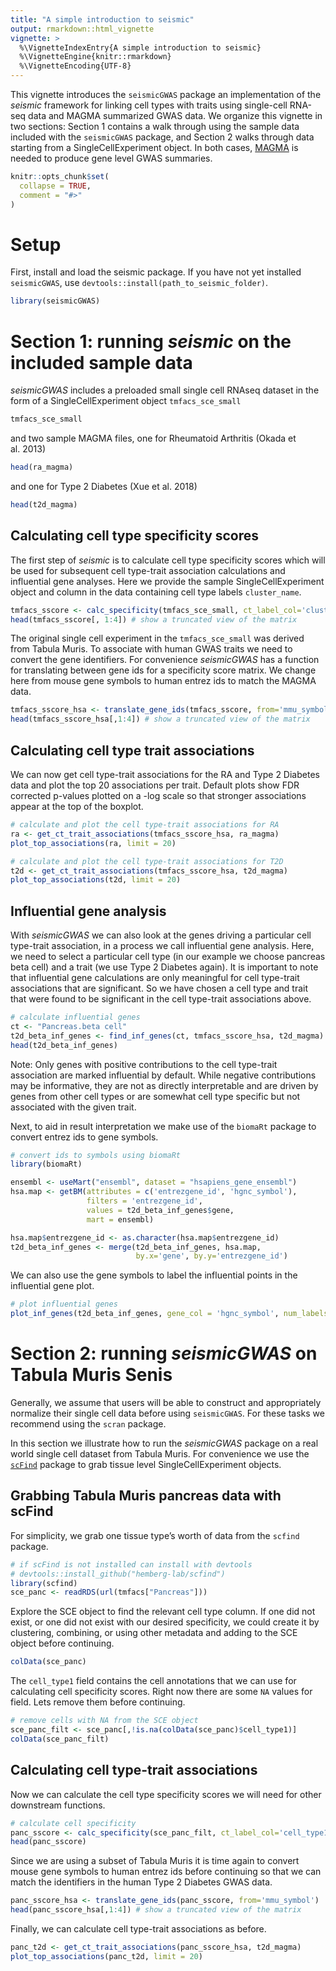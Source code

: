 ```yaml
---
title: "A simple introduction to seismic"
output: rmarkdown::html_vignette
vignette: >
  %\VignetteIndexEntry{A simple introduction to seismic}
  %\VignetteEngine{knitr::rmarkdown}
  %\VignetteEncoding{UTF-8}
---
```


This vignette introduces the `seismicGWAS` package an implementation of
the _seismic_ framework for linking cell types with traits using single-cell
RNA-seq data and MAGMA summarized GWAS data. We organize this vignette in two
sections: Section 1 contains a walk through using the sample data included with
the `seismicGWAS` package, and Section 2 walks through data starting from a
SingleCellExperiment object. In both cases, [MAGMA](https://cncr.nl/research/magma/)
is needed to produce gene level GWAS summaries.


```r
knitr::opts_chunk$set(
  collapse = TRUE,
  comment = "#>"
)
```

# Setup
First, install and load the seismic package. If you have not yet installed
`seismicGWAS`, use `devtools::install(path_to_seismic_folder)`.

```r
library(seismicGWAS)
```


# Section 1: running _seismic_ on the included sample data
_seismicGWAS_ includes a preloaded small single cell RNAseq dataset in the
form of a SingleCellExperiment object `tmfacs_sce_small` 

```r
tmfacs_sce_small
```

and two sample MAGMA files, one for Rheumatoid Arthritis (Okada et al. 2013)

```r
head(ra_magma)
```
and one for Type 2 Diabetes (Xue et al. 2018)
```r
head(t2d_magma)
```

## Calculating cell type specificity scores
The first step of _seismic_ is to calculate cell type specificity scores
which will be used for subsequent cell type-trait association calculations
and influential gene analyses. Here we provide the sample SingleCellExperiment
object and column in the data containing cell type labels `cluster_name`.
```r
tmfacs_sscore <- calc_specificity(tmfacs_sce_small, ct_label_col='cluster_name')
head(tmfacs_sscore[, 1:4]) # show a truncated view of the matrix
```

The original single cell experiment in the `tmfacs_sce_small` was derived from
Tabula Muris. To associate with human GWAS traits we need to convert the gene
identifiers. For convenience _seismicGWAS_ has a function for translating between
gene ids for a specificity score matrix. We change here from mouse gene symbols
to human entrez ids to match the MAGMA data.
```r
tmfacs_sscore_hsa <- translate_gene_ids(tmfacs_sscore, from='mmu_symbol')
head(tmfacs_sscore_hsa[,1:4]) # show a truncated view of the matrix
```

## Calculating cell type trait associations
We can now get cell type-trait associations for the RA and Type 2 Diabetes data
and plot the top 20 associations per trait. Default plots show FDR corrected
p-values plotted on a -log scale so that stronger associations appear at the
top of the boxplot.

```r
# calculate and plot the cell type-trait associations for RA
ra <- get_ct_trait_associations(tmfacs_sscore_hsa, ra_magma)
plot_top_associations(ra, limit = 20)
```

```r
# calculate and plot the cell type-trait associations for T2D
t2d <- get_ct_trait_associations(tmfacs_sscore_hsa, t2d_magma)
plot_top_associations(t2d, limit = 20)
```

## Influential gene analysis
With _seismicGWAS_ we can also look at the genes driving a particular cell
type-trait association, in a process we call influential gene analysis. Here,
we need to select a particular cell type (in our example we choose
pancreas beta cell) and a trait (we use Type 2 Diabetes again). It is important
to note that influential gene calculations are only meaningful for cell
type-trait associations that are significant. So we have chosen a cell
type and trait that were found to be significant in the cell type-trait
associations above.

```r
# calculate influential genes
ct <- "Pancreas.beta cell"
t2d_beta_inf_genes <- find_inf_genes(ct, tmfacs_sscore_hsa, t2d_magma)
head(t2d_beta_inf_genes)
```
Note: Only genes with positive contributions to the cell type-trait association
are marked influential by default. While negative contributions may be
informative, they are not as directly interpretable and are driven by genes from
other cell types or are somewhat cell type specific but not associated with
the given trait.

Next, to aid in result interpretation we make use of the `biomaRt` package to
convert entrez ids to gene symbols.
```r
# convert ids to symbols using biomaRt
library(biomaRt)

ensembl <- useMart("ensembl", dataset = "hsapiens_gene_ensembl")
hsa.map <- getBM(attributes = c('entrezgene_id', 'hgnc_symbol'), 
                 filters = 'entrezgene_id', 
                 values = t2d_beta_inf_genes$gene, 
                 mart = ensembl)

hsa.map$entrezgene_id <- as.character(hsa.map$entrezgene_id)
t2d_beta_inf_genes <- merge(t2d_beta_inf_genes, hsa.map, 
                            by.x='gene', by.y='entrezgene_id')
```

We can also use the gene symbols to label the influential points in the
influential gene plot.
```r
# plot influential genes
plot_inf_genes(t2d_beta_inf_genes, gene_col = 'hgnc_symbol', num_labels = 5)
```

# Section 2: running _seismicGWAS_ on Tabula Muris Senis

Generally, we assume that users will be able
to construct and appropriately normalize their single cell data before using
`seismicGWAS`. For these tasks we recommend using the `scran` package.

In this section we illustrate how to run the _seismicGWAS_ package on a real
world single cell dataset from Tabula Muris. For convenience we
use the [`scFind`](https://github.com/hemberg-lab/scfind) package to grab
tissue level SingleCellExperiment objects. 

## Grabbing Tabula Muris pancreas data with scFind
For simplicity, we grab one tissue type's worth of data from the `scfind`
package.
```r
# if scFind is not installed can install with devtools
# devtools::install_github("hemberg-lab/scfind")
library(scfind)
sce_panc <- readRDS(url(tmfacs["Pancreas"]))
```

Explore the SCE object to find the relevant cell type column. If one did not
exist, or one did not exist with our desired specificity,
we could create it by clustering, combining, or using other metadata and adding
to the SCE object before continuing.
```r
colData(sce_panc)
```
The `cell_type1` field contains the cell annotations that we can use for
calculating cell specificity scores. Right now there are some `NA` values for
field. Lets remove them before continuing.

```r
# remove cells with NA from the SCE object
sce_panc_filt <- sce_panc[,!is.na(colData(sce_panc)$cell_type1)]
colData(sce_panc_filt)
```

## Calculating cell type-trait associations
Now we can calculate the cell type specificity scores we will need for other
downstream functions.
```r
# calculate cell specificity
panc_sscore <- calc_specificity(sce_panc_filt, ct_label_col='cell_type1')
head(panc_sscore)
```

Since we are using a subset of Tabula Muris it is time again to convert
mouse gene symbols to human entrez ids before continuing so that we can match
the identifiers in the human Type 2 Diabetes GWAS data.

```r
panc_sscore_hsa <- translate_gene_ids(panc_sscore, from='mmu_symbol')
head(panc_sscore_hsa[,1:4]) # show a truncated view of the matrix
```

Finally, we can calculate cell type-trait associations as before.

```r
panc_t2d <- get_ct_trait_associations(panc_sscore_hsa, t2d_magma)
plot_top_associations(panc_t2d, limit = 20)
```

